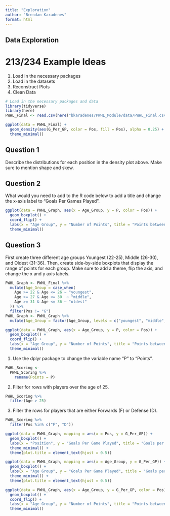 ```yaml
---
title: "Exploration"
author: "Brendan Karadenes"
format: html
---
```


## Data Exploration

# 213/234 Example Ideas

1. Load in the necessary packages
2. Load in the datasets
3. Reconstruct Plots
4. Clean Data


```r
# Load in the necessary packages and data
library(tidyverse)
library(here)
PWHL_Final <- read.csv(here("bkaradenes/PWHL_Module/data/PWHL_Final.csv"))
```

```r
ggplot(data = PWHL_Final) + 
  geom_density(aes(G_Per_GP, color = Pos, fill = Pos), alpha = 0.25) +
  theme_minimal()
```

## Question 1

Describe the distributions for each position in the density plot above. Make sure to mention shape and skew.

## Question 2

What would you need to add to the R code below to add a title and change the x-axis label to "Goals Per Games Played". 

```r
ggplot(data = PWHL_Graph, aes(x = Age_Group, y = P, color = Pos)) + 
  geom_boxplot() +
  coord_flip() +
  labs(x = "Age Group", y = "Number of Points", title = "Points between different Age Groups and Positions") +
  theme_minimal()
```


## Question 3

First create three different age groups Youngest (22-25), Middle (26-30), and Oldest (31-36). Then, create side-by-side boxplots that display the range of points for each group. Make sure to add a theme, flip the axis, and change the x and y axis labels.

```r
PWHL_Graph <- PWHL_Final %>%
  mutate(Age_Group = case_when(
    Age >= 22 & Age <= 26 ~ "youngest",
    Age >= 27 & Age <= 30  ~ "middle",
    Age >= 31 & Age <= 36 ~ "oldest"
  )) %>%
  filter(Pos != "G")
PWHL_Graph <- PWHL_Graph %>%
  mutate(Age_Group = factor(Age_Group, levels = c("youngest", "middle", "oldest")))
```

```r
ggplot(data = PWHL_Graph, aes(x = Age_Group, y = P, color = Pos)) + 
  geom_boxplot() +
  coord_flip() +
  labs(x = "Age Group", y = "Number of Points", title = "Points between different Age Groups and Positions") +
  theme_minimal()
```

1. Use the dplyr package to change the variable name "P" to "Points".

```r
PWHL_Scoring <-
  PWHL_Scoring %>%
    rename(Points = P)
```

2. Filter for rows with players over the age of 25.

```r
PWHL_Scoring %>%
  filter(Age > 25)
```

3. Filter the rows for players that are either Forwards (F) or Defense (D).

```r
PWHL_Scoring %>%
  filter(Pos %in% c("F", "D"))
```

```r
ggplot(data = PWHL_Graph, mapping = aes(x = Pos, y = G_Per_GP)) +
  geom_boxplot() + 
  labs(x = "Position", y = "Goals Per Game Played", title = "Goals per Game Played by Position") +
  theme_minimal() +
  theme(plot.title = element_text(hjust = 0.5)) 
```

```r
ggplot(data = PWHL_Graph, mapping = aes(x = Age_Group, y = G_Per_GP)) +
  geom_boxplot() +
  labs(x = "Age Group", y = "Goals Per Game Played", title = "Goals per Game Played by Age Group") +
  theme_minimal() +
  theme(plot.title = element_text(hjust = 0.5))
```

```r
ggplot(data = PWHL_Graph, aes(x = Age_Group, y = G_Per_GP, color = Pos)) + 
  geom_boxplot() +
  coord_flip() +
  labs(x = "Age Group", y = "Number of Points", title = "Points between different Age Groups and Positions") +
  theme_minimal()
```



